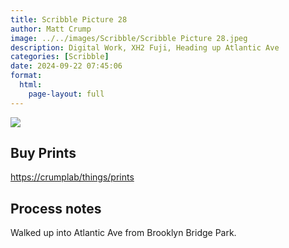 ```yaml
---
title: Scribble Picture 28
author: Matt Crump
image: ../../images/Scribble/Scribble Picture 28.jpeg
description: Digital Work, XH2 Fuji, Heading up Atlantic Ave
categories: [Scribble]
date: 2024-09-22 07:45:06
format:
  html:
    page-layout: full
---
```


![](../../images/Scribble/Scribble Picture 28.jpeg)

## Buy Prints

[https://crumplab/things/prints](https://crumplab/things/prints)

## Process notes

Walked up into Atlantic Ave from Brooklyn Bridge Park.
